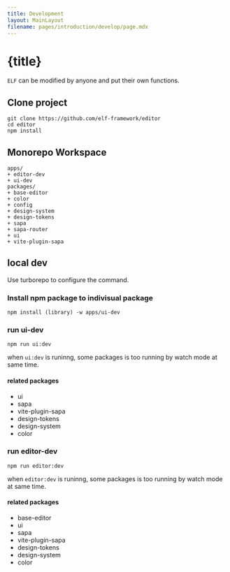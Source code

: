 ```yaml
---
title: Development
layout: MainLayout
filename: pages/introduction/develop/page.mdx
---
```


# {title}

`ELF` can be modified by anyone and put their own functions.

## Clone project 

```shell
git clone https://github.com/elf-framework/editor 
cd editor 
npm install 
```

## Monorepo Workspace 

```shell
apps/
+ editor-dev
+ ui-dev
packages/ 
+ base-editor
+ color
+ config
+ design-system
+ design-tokens
+ sapa
+ sapa-router
+ ui
+ vite-plugin-sapa

```

## local dev

Use turborepo to configure the command.

### Install npm package to indivisual package

```shell
npm install (library) -w apps/ui-dev 
```

### run ui-dev 

```shell
npm run ui:dev 
```

when `ui:dev` is runinng, some packages is too running by watch mode at same time.

#### related packages 
* ui
* sapa
* vite-plugin-sapa
* design-tokens
* design-system
* color

### run editor-dev

```shell
npm run editor:dev
```

when `editor:dev` is runinng, some packages is too running by watch mode at same time.

#### related packages 
* base-editor
* ui
* sapa
* vite-plugin-sapa
* design-tokens
* design-system
* color